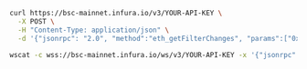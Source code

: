 
<Tabs>

<TabItem value="cURL">

```bash
curl https://bsc-mainnet.infura.io/v3/YOUR-API-KEY \
  -X POST \
  -H "Content-Type: application/json" \
  -d '{"jsonrpc": "2.0", "method":"eth_getFilterChanges", "params":["0x10ff0bfbedb01f0dbd4106d14eb719ec38b6eb5b821c"], "id":1}'
```

  </TabItem>
  <TabItem value="WSS">

```bash
wscat -c wss://bsc-mainnet.infura.io/ws/v3/YOUR-API-KEY -x '{"jsonrpc": "2.0", "method":"eth_getFilterChanges", "params":["0x10ff0bfbedb01f0dbd4106d14eb719ec38b6eb5b821c"], "id":1}'
```

  </TabItem>
</Tabs>